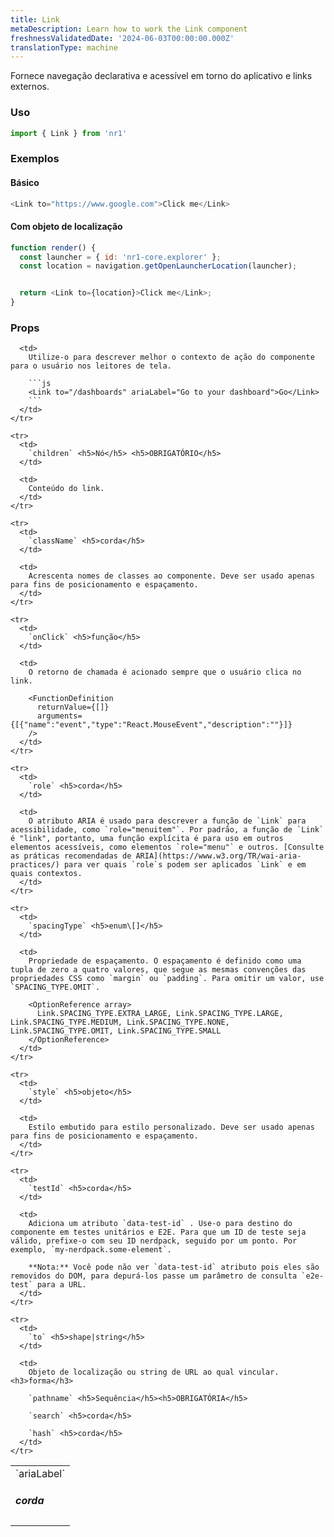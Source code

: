 ```yaml
---
title: Link
metaDescription: Learn how to work the Link component
freshnessValidatedDate: '2024-06-03T00:00:00.000Z'
translationType: machine
---
```


Fornece navegação declarativa e acessível em torno do aplicativo e links externos.

### Uso

```js
import { Link } from 'nr1'
```

### Exemplos

#### Básico

```js
<Link to="https://www.google.com">Click me</Link>
```

#### Com objeto de localização

```js
function render() {
  const launcher = { id: 'nr1-core.explorer' };
  const location = navigation.getOpenLauncherLocation(launcher);


  return <Link to={location}>Click me</Link>;
}
```

### Props

<table>
  <tbody>
    <tr>
      <td>
        `ariaLabel` <h5>corda</h5>
      </td>

      <td>
        Utilize-o para descrever melhor o contexto de ação do componente para o usuário nos leitores de tela.

        ```js
        <Link to="/dashboards" ariaLabel="Go to your dashboard">Go</Link> 
        ```
      </td>
    </tr>

    <tr>
      <td>
        `children` <h5>Nó</h5> <h5>OBRIGATÓRIO</h5>
      </td>

      <td>
        Conteúdo do link.
      </td>
    </tr>

    <tr>
      <td>
        `className` <h5>corda</h5>
      </td>

      <td>
        Acrescenta nomes de classes ao componente. Deve ser usado apenas para fins de posicionamento e espaçamento.
      </td>
    </tr>

    <tr>
      <td>
        `onClick` <h5>função</h5>
      </td>

      <td>
        O retorno de chamada é acionado sempre que o usuário clica no link.

        <FunctionDefinition
          returnValue={[]}
          arguments={[{"name":"event","type":"React.MouseEvent","description":""}]}
        />
      </td>
    </tr>

    <tr>
      <td>
        `role` <h5>corda</h5>
      </td>

      <td>
        O atributo ARIA é usado para descrever a função de `Link` para acessibilidade, como `role="menuitem"`. Por padrão, a função de `Link` é "link", portanto, uma função explícita é para uso em outros elementos acessíveis, como elementos `role="menu"` e outros. [Consulte as práticas recomendadas de ARIA](https://www.w3.org/TR/wai-aria-practices/) para ver quais `role`s podem ser aplicados `Link` e em quais contextos.
      </td>
    </tr>

    <tr>
      <td>
        `spacingType` <h5>enum\[]</h5>
      </td>

      <td>
        Propriedade de espaçamento. O espaçamento é definido como uma tupla de zero a quatro valores, que segue as mesmas convenções das propriedades CSS como `margin` ou `padding`. Para omitir um valor, use `SPACING_TYPE.OMIT`.

        <OptionReference array>
          Link.SPACING_TYPE.EXTRA_LARGE, Link.SPACING_TYPE.LARGE, Link.SPACING_TYPE.MEDIUM, Link.SPACING_TYPE.NONE, Link.SPACING_TYPE.OMIT, Link.SPACING_TYPE.SMALL
        </OptionReference>
      </td>
    </tr>

    <tr>
      <td>
        `style` <h5>objeto</h5>
      </td>

      <td>
        Estilo embutido para estilo personalizado. Deve ser usado apenas para fins de posicionamento e espaçamento.
      </td>
    </tr>

    <tr>
      <td>
        `testId` <h5>corda</h5>
      </td>

      <td>
        Adiciona um atributo `data-test-id` . Use-o para destino do componente em testes unitários e E2E. Para que um ID de teste seja válido, prefixe-o com seu ID nerdpack, seguido por um ponto. Por exemplo, `my-nerdpack.some-element`.

        **Nota:** Você pode não ver `data-test-id` atributo pois eles são removidos do DOM, para depurá-los passe um parâmetro de consulta `e2e-test` para a URL.
      </td>
    </tr>

    <tr>
      <td>
        `to` <h5>shape|string</h5>
      </td>

      <td>
        Objeto de localização ou string de URL ao qual vincular. <h3>forma</h3>

        `pathname` <h5>Sequência</h5><h5>OBRIGATÓRIA</h5>

        `search` <h5>corda</h5>

        `hash` <h5>corda</h5>
      </td>
    </tr>
  </tbody>
</table>
